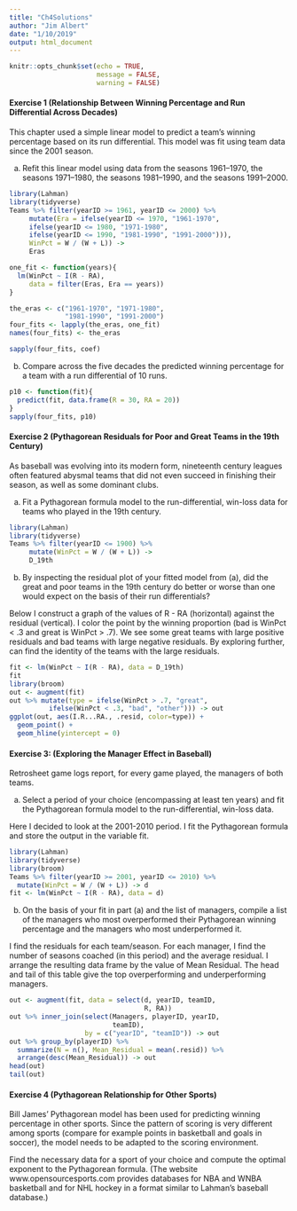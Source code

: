 ```yaml
---
title: "Ch4Solutions"
author: "Jim Albert"
date: "1/10/2019"
output: html_document
---
```


```r
knitr::opts_chunk$set(echo = TRUE,
                      message = FALSE,
                      warning = FALSE)
```

#### Exercise 1 (Relationship Between Winning Percentage and Run Differential Across Decades)

This chapter used a simple linear model to predict a team's winning percentage based on its run differential.  This model was fit using team data since the 2001 season.  

(a) Refit this linear model using data from the seasons 1961--1970,  the seasons 1971--1980, the seasons 1981--1990, and the seasons 1991--2000.

```r
library(Lahman)
library(tidyverse)
Teams %>% filter(yearID >= 1961, yearID <= 2000) %>% 
     mutate(Era = ifelse(yearID <= 1970, "1961-1970",
     ifelse(yearID <= 1980, "1971-1980",
     ifelse(yearID <= 1990, "1981-1990", "1991-2000"))),
     WinPct = W / (W + L)) ->
     Eras
```

```r
one_fit <- function(years){
  lm(WinPct ~ I(R - RA), 
     data = filter(Eras, Era == years))
}
```

```r
the_eras <- c("1961-1970", "1971-1980", 
              "1981-1990", "1991-2000")
four_fits <- lapply(the_eras, one_fit)
names(four_fits) <- the_eras
```

```r
sapply(four_fits, coef)
```

(b) Compare across the five decades the predicted winning percentage for a team with a  run differential of 10 runs.

```r
p10 <- function(fit){
  predict(fit, data.frame(R = 30, RA = 20))
}
sapply(four_fits, p10)
```


#### Exercise 2 (Pythagorean Residuals for Poor and Great Teams in the 19th Century)

As baseball was evolving into its modern form, nineteenth century leagues often featured abysmal teams that did not even succeed in finishing their season, as well as some dominant clubs.

(a) Fit a Pythagorean formula model to the run-differential, win-loss data for teams who played in the 19th century.

```r
library(Lahman)
library(tidyverse)
Teams %>% filter(yearID <= 1900) %>% 
     mutate(WinPct = W / (W + L)) ->
     D_19th
```


(b) By inspecting the residual plot of your fitted model from (a), did the great and poor teams in the 19th century do better or worse than one would expect on the basis of their run differentials?

Below I construct a graph of the values of R - RA (horizontal) against the residual (vertical).  I color the point by the winning proportion (bad is WinPct < .3 and great is WinPct > .7).  We see some great teams with large positive residuals and bad teams with large negative residuals.  By exploring further, can find the identity of the teams with the large residuals.

```r
fit <- lm(WinPct ~ I(R - RA), data = D_19th)
fit
library(broom)
out <- augment(fit)
out %>% mutate(type = ifelse(WinPct > .7, "great",
          ifelse(WinPct < .3, "bad", "other"))) -> out
ggplot(out, aes(I.R...RA., .resid, color=type)) +
  geom_point() +
  geom_hline(yintercept = 0)
```

#### Exercise 3: (Exploring the Manager Effect in Baseball)

Retrosheet game logs report, for every game played, the managers of both teams.  

(a) Select a period of your choice (encompassing at least ten years) and fit the Pythagorean formula model to the run-differential, win-loss data.

Here I decided to look at the 2001-2010 period.  I fit the Pythagorean formula and store the output in the variable fit.

```r
library(Lahman)
library(tidyverse)
library(broom)
Teams %>% filter(yearID >= 2001, yearID <= 2010) %>% 
  mutate(WinPct = W / (W + L)) -> d
fit <- lm(WinPct ~ I(R - RA), data = d)
```

(b) On the basis of your fit in part (a) and the list of managers, compile a list of the managers who most overperformed their Pythagorean winning percentage and the managers who most underperformed it.

I find the residuals for each team/season.  For each manager, I find the number of seasons coached (in this period) and the average residual.  I arrange the resulting data frame by the value of Mean Residual. The head and tail of this table give the top overperforming and underperforming managers.

```r
out <- augment(fit, data = select(d, yearID, teamID,
                                  R, RA))
out %>% inner_join(select(Managers, playerID, yearID,
                          teamID), 
                   by = c("yearID", "teamID")) -> out
out %>% group_by(playerID) %>% 
  summarize(N = n(), Mean_Residual = mean(.resid)) %>% 
  arrange(desc(Mean_Residual)) -> out
head(out)
tail(out)
```


#### Exercise 4 (Pythagorean Relationship for Other Sports)

Bill James' Pythagorean model has been used for predicting winning percentage in other sports. Since the pattern of scoring is very different among sports (compare for example points in basketball and goals in soccer), the model needs to be adapted to the scoring environment.

Find the necessary data for a sport of your choice and compute the optimal exponent to the Pythagorean formula. (The website www.opensourcesports.com provides databases for NBA and WNBA basketball and for NHL hockey in a format similar to Lahman's baseball database.)










